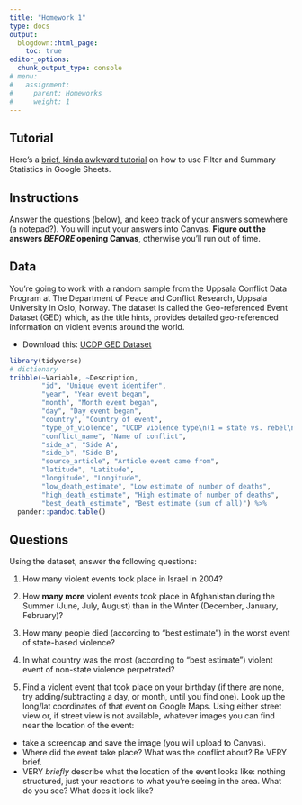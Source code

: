 ```yaml
---
title: "Homework 1"
type: docs
output:
  blogdown::html_page:
    toc: true
editor_options: 
  chunk_output_type: console
# menu:
#   assignment:
#     parent: Homeworks
#     weight: 1
---
```




## Tutorial


Here's a [brief, kinda awkward tutorial](https://www.dropbox.com/s/6kc0g0xobuazlx2/filter-summary.mov?dl=0) on how to use Filter and Summary Statistics in Google Sheets. 


## Instructions



Answer the questions (below), and keep track of your answers somewhere (a notepad?). You will input your answers into Canvas. **Figure out the answers *BEFORE* opening Canvas**, otherwise you'll run out of time. 



## Data


You're going to work with a random sample from the Uppsala Conflict Data Program at The Department of Peace and Conflict Research, Uppsala University in Oslo, Norway. The dataset is called the Geo-referenced Event Dataset (GED) which, as the title hints, provides detailed geo-referenced information on violent events around the world. 

- Download this: <i class="fas fa-download"></i> [UCDP GED Dataset](https://www.dropbox.com/s/6tthe5o22lgglkp/ucdp-ged-small.csv?dl=1)


```r
library(tidyverse)
# dictionary
tribble(~Variable, ~Description, 
        "id", "Unique event identifer",
        "year", "Year event began",
        "month", "Month event began",
        "day", "Day event began",
        "country", "Country of event",
        "type_of_violence", "UCDP violence type\n(1 = state vs. rebel\n2 = rebel vs. rebel\n3 = violence against civilians)",
        "conflict_name", "Name of conflict",
        "side_a", "Side A",
        "side_b", "Side B",
        "source_article", "Article event came from",
        "latitude", "Latitude",
        "longitude", "Longitude",
        "low_death_estimate", "Low estimate of number of deaths",
        "high_death_estimate", "High estimate of number of deaths",
        "best_death_estimate", "Best estimate (sum of all)") %>% 
  pander::pandoc.table()

```



## Questions


Using the dataset, answer the following questions:


1. How many violent events took place in Israel in 2004?


2. How **many more** violent events took place in Afghanistan during the Summer (June, July, August) than in the Winter (December, January, February)? 


3. How many people died (according to "best estimate") in the worst event of state-based violence?


4. In what country was the most (according to "best estimate") violent event of non-state violence perpetrated? 


5. Find a violent event that took place on your birthday (if there are none, try adding/subtracting a day, or month, until you find one). Look up the long/lat coordinates of that event on Google Maps. Using either street view or, if street view is not available, whatever images you can find near the location of the event: 

- take a screencap and save the image (you will upload to Canvas).  
- Where did the event take place? What was the conflict about? Be VERY brief.
- VERY *briefly* describe what the location of the event looks like: nothing structured, just your reactions to what you're seeing in the area. What do you see? What does it look like? 
